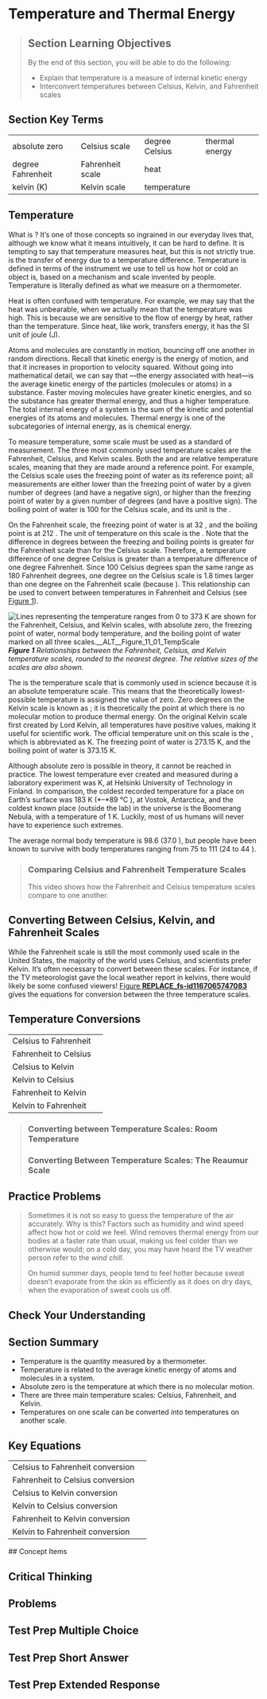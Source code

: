 # Temperature and Thermal Energy
> 
> ## Section Learning Objectives
> By the end of this section, you will be able to do the following:
> 
> * Explain that temperature is a measure of internal kinetic energy
> * Interconvert temperatures between Celsius, Kelvin, and Fahrenheit scales

## Section Key Terms
<table><tr><td>absolute zero</td>
<td>Celsius scale</td>
<td>degree Celsius</td>
<td>thermal energy</td></tr>
<tr><td>degree Fahrenheit</td>
<td>Fahrenheit scale</td>
<td>heat</td>
<td></td></tr>
<tr><td>kelvin (K)</td>
<td>Kelvin scale</td>
<td>temperature</td>
<td></td></tr></table>

## Temperature
What is ? It’s one of those concepts so ingrained in our everyday lives that, although we know what it means intuitively, it can be hard to define. It is tempting to say that temperature measures heat, but this is not strictly true.  is the transfer of energy due to a temperature difference. Temperature is defined in terms of the instrument we use to tell us how hot or cold an object is, based on a mechanism and scale invented by people. Temperature is literally defined as what we measure on a thermometer.

Heat is often confused with temperature. For example, we may say that the heat was unbearable, when we actually mean that the temperature was high. This is because we are sensitive to the flow of energy by heat, rather than the temperature. Since heat, like work, transfers energy, it has the SI unit of joule (J).

Atoms and molecules are constantly in motion, bouncing off one another in random directions. Recall that kinetic energy is the energy of motion, and that it increases in proportion to velocity squared. Without going into mathematical detail, we can say that —the energy associated with heat—is the average kinetic energy of the particles (molecules or atoms) in a substance. Faster moving molecules have greater kinetic energies, and so the substance has greater thermal energy, and thus a higher temperature. The total internal energy of a system is the sum of the kinetic and potential energies of its atoms and molecules. Thermal energy is one of the subcategories of internal energy, as is chemical energy.


To measure temperature, some scale must be used as a standard of measurement. The three most commonly used temperature scales are the Fahrenheit, Celsius, and Kelvin scales. Both the  and  are relative temperature scales, meaning that they are made around a reference point. For example, the Celsius scale uses the freezing point of water as its reference point; all measurements are either lower than the freezing point of water by a given number of degrees (and have a negative sign), or higher than the freezing point of water by a given number of degrees (and have a positive sign). The boiling point of water is 100   for the Celsius scale, and its unit is the .

On the Fahrenheit scale, the freezing point of water is at 32 , and the boiling point is at 212  . The unit of temperature on this scale is the . Note that the difference in degrees between the freezing and boiling points is greater for the Fahrenheit scale than for the Celsius scale. Therefore, a temperature difference of one degree Celsius is greater than a temperature difference of one degree Fahrenheit. Since 100 Celsius degrees span the same range as 180 Fahrenheit degrees, one degree on the Celsius scale is 1.8 times larger than one degree on the Fahrenheit scale (because   ). This relationship can be used to convert between temperatures in Fahrenheit and Celsius (see [Figure 1](#Figure_11_01_TempScale)).

![Lines representing the temperature ranges from 0 to 373 K are shown for the Fahrenheit, Celsius, and Kelvin scales, with absolute zero, the freezing point of water, normal body temperature, and the boiling point of water marked on all three scales.__ALT__Figure_11_01_TempScale](__MEDIA_URL__CNX_HSPhysics_11_01_TempScale.jpg)
***Figure 1** Relationships between the Fahrenheit, Celsius, and Kelvin temperature scales, rounded to the nearest degree. The relative sizes of the scales are also shown.*

The  is the temperature scale that is commonly used in science because it is an absolute temperature scale. This means that the theoretically lowest-possible temperature is assigned the value of zero. Zero degrees on the Kelvin scale is known as ; it is theoretically the point at which there is no molecular motion to produce thermal energy. On the original Kelvin scale first created by Lord Kelvin, all temperatures have positive values, making it useful for scientific work. The official temperature unit on this scale is the , which is abbreviated as K. The freezing point of water is 273.15 K, and the boiling point of water is 373.15 K.


Although absolute zero is possible in theory, it cannot be reached in practice. The lowest temperature ever created and measured during a laboratory experiment was    K, at Helsinki University of Technology in Finland. In comparison, the coldest recorded temperature for a place on Earth’s surface was 183 K (*–*89 	°C
), at Vostok, Antarctica, and the coldest known place (outside the lab) in the universe is the Boomerang Nebula, with a temperature of 1 K. Luckily, most of us humans will never have to experience such extremes.


The average normal body temperature is 98.6   (37.0  ), but people have been known to survive with body temperatures ranging from 75   to 111   (24   to 44  ).

> ### Comparing Celsius and Fahrenheit Temperature Scales
> This video shows how the Fahrenheit and Celsius temperature scales compare to one another.
> 
> 
> 
## Converting Between Celsius, Kelvin, and Fahrenheit Scales
While the Fahrenheit scale is still the most commonly used scale in the United States, the majority of the world uses Celsius, and scientists prefer Kelvin. It’s often necessary to convert between these scales. For instance, if the TV meteorologist gave the local weather report in kelvins, there would likely be some confused viewers! [Figure __REPLACE_fs-id1167065747083__](#fs-id1167065747083) gives the equations for conversion between the three temperature scales.

## Temperature Conversions
<table><tr><td>Celsius to Fahrenheit</td>
<td></td></tr>
<tr><td>Fahrenheit to Celsius</td>
<td></td></tr>
<tr><td>Celsius to Kelvin</td>
<td></td></tr>
<tr><td>Kelvin to Celsius</td>
<td></td></tr>
<tr><td>Fahrenheit to Kelvin</td>
<td></td></tr>
<tr><td>Kelvin to Fahrenheit</td>
<td></td></tr></table>

> ### Converting between Temperature Scales: Room Temperature
> ### Converting Between Temperature Scales: The Reaumur Scale
## Practice Problems


> Sometimes it is not so easy to guess the temperature of the air accurately. Why is this? Factors such as humidity and wind speed affect how hot or cold we feel. Wind removes thermal energy from our bodies at a faster rate than usual, making us feel colder than we otherwise would; on a cold day, you may have heard the TV weather person refer to the *wind chill*.
> 
> On humid summer days, people tend to feel hotter because sweat doesn’t evaporate from the skin as efficiently as it does on dry days, when the evaporation of sweat cools us off.

## Check Your Understanding



## Section Summary
* Temperature is the quantity measured by a thermometer.
* Temperature is related to the average kinetic energy of atoms and molecules in a system.
* Absolute zero is the temperature at which there is no molecular motion.
* There are three main temperature scales: Celsius, Fahrenheit, and Kelvin.
* Temperatures on one scale can be converted into temperatures on another scale.
## Key Equations
<table><tr><td>Celsius to Fahrenheit conversion</td>
<td></td></tr>
<tr><td>Fahrenheit to Celsius conversion</td>
<td></td></tr>
<tr><td>Celsius to Kelvin conversion</td>
<td></td></tr>
<tr><td>Kelvin to Celsius conversion</td>
<td></td></tr>
<tr><td>Fahrenheit to Kelvin conversion</td>
<td></td></tr>
<tr><td>Kelvin to Fahrenheit conversion</td>
<td></td></tr></table>
## Concept Items



## Critical Thinking


## Problems


## Test Prep Multiple Choice


## Test Prep Short Answer




## Test Prep Extended Response

